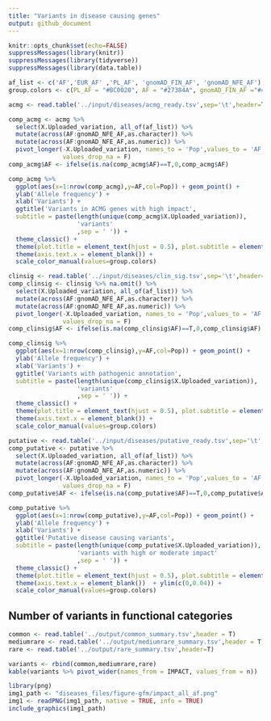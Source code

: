 ```yaml
---
title: "Variants in disease causing genes"
output: github_document
---
```


```r
knitr::opts_chunk$set(echo=FALSE)
suppressMessages(library(knitr))
suppressMessages(library(tidyverse))
suppressMessages(library(data.table))
```

```r
af_list <- c('AF','EUR_AF' ,'PL_AF', 'gnomAD_FIN_AF', 'gnomAD_NFE_AF')
group.colors <- c(PL_AF = "#BC0020", AF = "#27384A", gnomAD_FIN_AF ="#48C095", gnomAD_NFE_AF = "#B6B6B6",EUR_AF='#5F5F5F')

```

```r
acmg <- read.table('../input/diseases/acmg_ready.tsv',sep='\t',header=T)

comp_acmg <- acmg %>% 
  select(X.Uploaded_variation, all_of(af_list)) %>%
  mutate(across(AF:gnomAD_NFE_AF,as.character)) %>%
  mutate(across(AF:gnomAD_NFE_AF,as.numeric)) %>%
  pivot_longer(-X.Uploaded_variation, names_to = 'Pop',values_to = 'AF',
               values_drop_na = F) 
comp_acmg$AF <- ifelse(is.na(comp_acmg$AF)==T,0,comp_acmg$AF)

comp_acmg %>% 
  ggplot(aes(x=1:nrow(comp_acmg),y=AF,col=Pop)) + geom_point() +
  ylab('Allele frequency') +
  xlab('Variants') +
  ggtitle('Variants in ACMG genes with high impact', 
  subtitle = paste(length(unique(comp_acmg$X.Uploaded_variation)), 
                   'variants' 
                   ,sep = ' ')) +
  theme_classic() +
  theme(plot.title = element_text(hjust = 0.5), plot.subtitle = element_text(hjust = 0.5)) +
  theme(axis.text.x = element_blank()) +
  scale_color_manual(values=group.colors)


```


```r
clinsig <- read.table('../input/diseases/clin_sig.tsv',sep='\t',header=T)
comp_clinsig <- clinsig %>% na.omit() %>%
  select(X.Uploaded_variation, all_of(af_list)) %>%
  mutate(across(AF:gnomAD_NFE_AF,as.character)) %>%
  mutate(across(AF:gnomAD_NFE_AF,as.numeric)) %>%
  pivot_longer(-X.Uploaded_variation, names_to = 'Pop',values_to = 'AF',
               values_drop_na = F) 
comp_clinsig$AF <- ifelse(is.na(comp_clinsig$AF)==T,0,comp_clinsig$AF)

comp_clinsig %>% 
  ggplot(aes(x=1:nrow(comp_clinsig),y=AF,col=Pop)) + geom_point() +
  ylab('Allele frequency') +
  xlab('Variants') +
  ggtitle('Variants with pathogenic annotation', 
  subtitle = paste(length(unique(comp_clinsig$X.Uploaded_variation)), 
                   'variants' 
                   ,sep = ' ')) +
  theme_classic() +
  theme(plot.title = element_text(hjust = 0.5), plot.subtitle = element_text(hjust = 0.5)) +
  theme(axis.text.x = element_blank()) +
  scale_color_manual(values=group.colors)
```



```r
putative <- read.table('../input/diseases/putative_ready.tsv',sep='\t',header=T)
comp_putative <- putative %>% 
  select(X.Uploaded_variation, all_of(af_list)) %>%
  mutate(across(AF:gnomAD_NFE_AF,as.character)) %>%
  mutate(across(AF:gnomAD_NFE_AF,as.numeric)) %>%
  pivot_longer(-X.Uploaded_variation, names_to = 'Pop',values_to = 'AF',
               values_drop_na = F)
comp_putative$AF <- ifelse(is.na(comp_putative$AF)==T,0,comp_putative$AF)

comp_putative %>% 
  ggplot(aes(x=1:nrow(comp_putative),y=AF,col=Pop)) + geom_point() +
  ylab('Allele frequency') +
  xlab('Variants') +
  ggtitle('Putative disease causing variants', 
  subtitle = paste(length(unique(comp_putative$X.Uploaded_variation)), 
                   'variants with high or moderate impact' 
                   ,sep = ' ')) +
  theme_classic() +
  theme(plot.title = element_text(hjust = 0.5), plot.subtitle = element_text(hjust = 0.5)) +
  theme(axis.text.x = element_blank())  + ylim(c(0,0.04)) +
  scale_color_manual(values=group.colors)


```

## Number of variants in functional categories

```r
common <- read.table('../output/common_summary.tsv',header = T)
mediumrare <- read.table('../output/mediumrare_summary.tsv',header = T)
rare <- read.table('../output/rare_summary.tsv',header=T)

variants <- rbind(common,mediumrare,rare)
kable(variants %>% pivot_wider(names_from = IMPACT, values_from = n))

```


```r
library(png)
img1_path <- "diseases_files/figure-gfm/impact_all_af.png"
img1 <- readPNG(img1_path, native = TRUE, info = TRUE)
include_graphics(img1_path)

```






